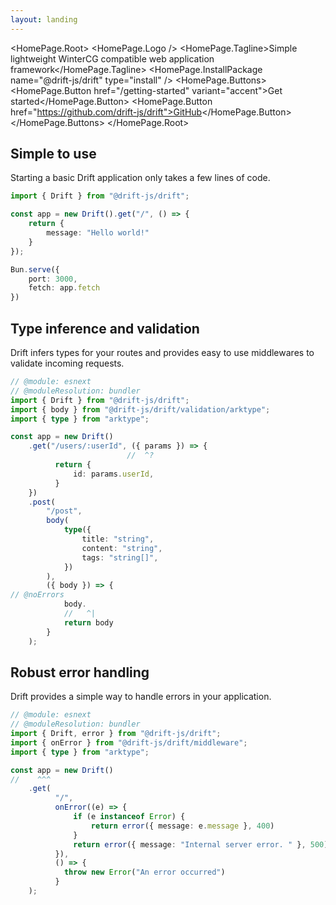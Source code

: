 ```yaml
---
layout: landing
---
```



<HomePage.Root>
  <HomePage.Logo />
  <HomePage.Tagline>Simple lightweight WinterCG compatible web application framework</HomePage.Tagline>
  <HomePage.InstallPackage name="@drift-js/drift" type="install" />
  <HomePage.Buttons>
    <HomePage.Button href="/getting-started" variant="accent">Get started</HomePage.Button>
    <HomePage.Button href="https://github.com/drift-js/drift">GitHub</HomePage.Button>
  </HomePage.Buttons>
</HomePage.Root>

## Simple to use

Starting a basic Drift application only takes a few lines of code.

```ts twoslash title="src/index.ts"
import { Drift } from "@drift-js/drift";

const app = new Drift().get("/", () => {
    return {
        message: "Hello world!"
    }
});

Bun.serve({
    port: 3000,
    fetch: app.fetch
})
```

## Type inference and validation

Drift infers types for your routes and provides easy to use middlewares to validate incoming requests.

```ts twoslash title="src/index.ts"
// @module: esnext
// @moduleResolution: bundler
import { Drift } from "@drift-js/drift";
import { body } from "@drift-js/drift/validation/arktype";
import { type } from "arktype";

const app = new Drift()
    .get("/users/:userId", ({ params }) => {
                          //  ^?
          return {
              id: params.userId,
          }
    })
    .post(
        "/post",
        body(
            type({
                title: "string",
                content: "string",
                tags: "string[]",
            })
        ), 
        ({ body }) => {
// @noErrors
            body.
            //   ^|
            return body
        }
    );
```

## Robust error handling

Drift provides a simple way to handle errors in your application.

```ts twoslash title="src/index.ts"
// @module: esnext
// @moduleResolution: bundler
import { Drift, error } from "@drift-js/drift";
import { onError } from "@drift-js/drift/middleware";
import { type } from "arktype";

const app = new Drift()
//    ^^^
    .get(
          "/",
          onError((e) => {
              if (e instanceof Error) {
                  return error({ message: e.message }, 400)
              }
              return error({ message: "Internal server error. " }, 500)
          }),
          () => {
            throw new Error("An error occurred")
          }
    );

```
